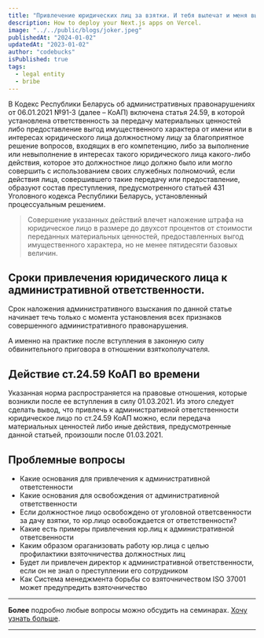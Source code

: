 ```yaml
---
title: "Привлечение юридических лиц за взятки. И тебя вылечат и меня вылечат"
description: How to deploy your Next.js apps on Vercel.
image: "../../public/blogs/joker.jpeg"
publishedAt: "2024-01-02"
updatedAt: "2023-01-02"
author: "codebucks"
isPublished: true
tags:
  - legal entity
  - bribe
---
```


В Кодекс Республики Беларусь об административных правонарушениях от 06.01.2021 №91-З (далее – КоАП)
включена статья 24.59, в которой установлена ответственность за передачу материальных ценностей либо
предоставление выгод имущественного характера от имени или в интересах юридического лица должностному
лицу за благоприятное решение вопросов, входящих в его компетенцию, либо за выполнение или невыполнение
в интересах такого юридического лица какого-либо действия, которое это должностное лицо должно было или
могло совершить с использованием своих служебных полномочий, если действия лица, совершившего такие
передачу или предоставление, образуют состав преступления,
предусмотренного статьей 431 Уголовного кодекса Республики Беларусь, установленный процессуальным решением.

> Совершение указанных действий влечет наложение штрафа на юридическое лицо
> в размере до двухсот процентов от стоимости переданных материальных ценностей,
> предоставленных выгод имущественного характера, но не менее пятидесяти базовых величин.

## Сроки привлечения юридического лица к административной ответственности.

Срок наложения административного взыскания по данной статье начинает течь только с момента установления всех
признаков совершенного административного правонарушения.

А именно на практике после вступления в законную силу обвинительного приговора в отношении взяткополучателя.

## Действие ст.24.59 КоАП во времени

Указанная норма распространяется на правовые отношения, которые возникли после ее вступления в силу 01.03.2021.
Из этого следует сделать вывод, что привлечь к административной ответственности юридическое лицо по ст.24.59 КоАП можно, если передача материальных ценностей либо иные действия, предусмотренные данной статьей, произошли после 01.03.2021.

## Проблемные вопросы

- Какие основания для привлечения к административной ответстенности
- Какие основания для освобождения от административной ответственности
- Если должностное лицо освобождено от уголовной ответсвенности за дачу взятки, то юр.лицо освобождается от ответственности?
- Какие есть примеры привлечения юр.лиц к административной ответсвенности
- Каким образом ораганизовать работу юр.лица с целью профилактики взяточничества должностных лиц
- Будет ли привлечен директор к административной ответственности, если он не знал о преступлении его сотрудником
- Как Система менеджмента борьбы со взяточничеством ISO 37001 может предупредить взяточничество

---

**Более** подробно любые вопросы можно обсудить на семинарах. [Хочу узнать больше](../contact).

---
